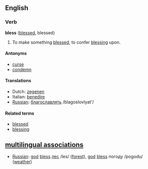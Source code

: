 ==English==
===Verb===
'''bless''' ([[blessed]], blessed)

#To make something [[blessed]], to confer [[blessing]] upon.

====Antonyms====
*[[curse]]
*[[condemn]]

====Translations====
*Dutch: [[zegenen]]
*Italian: [[benedire]]
*[[Russian]]: [[:ru:благославлять|благославлять]] /blagoslovlyat'/

====Related terms====
*[[blessed]]
*[[blessing]]

==[[multilingual associations]]==
*[[Russian]]: [[god]] [[bless]] [[:ru:лес|лес]] /les/ ([[forest]]), [[god]] [[bless]] погоду /pogodu/ ([[weather]])